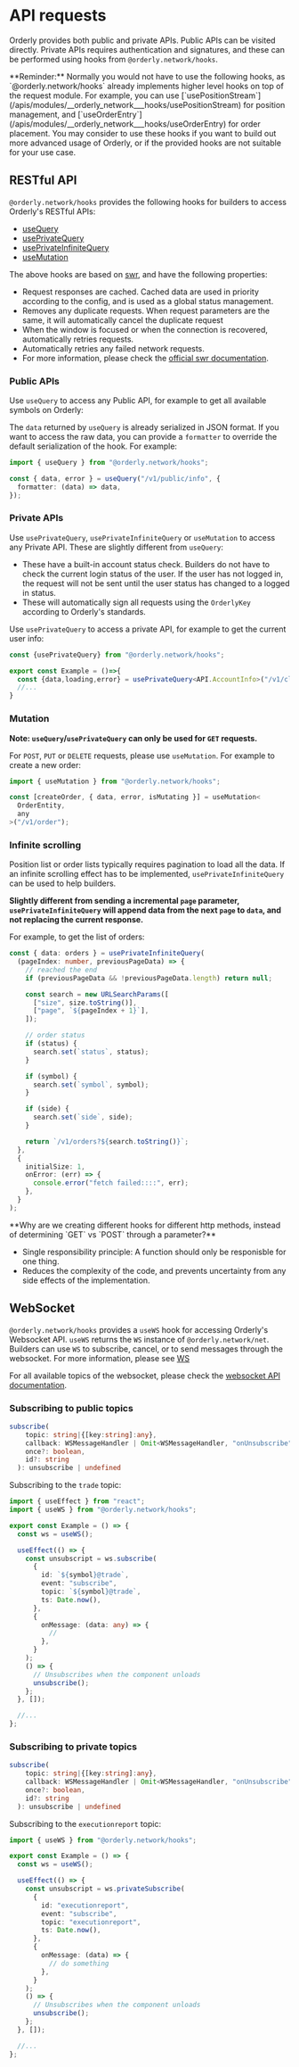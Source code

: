 
# API requests

Orderly provides both public and private APIs. Public APIs can be visited directly. Private APIs requires authentication and signatures, and these can be performed using hooks from `@orderly.network/hooks`.

<Callout type="info">
  **Reminder:** Normally you would not have to use the following hooks, as
  `@orderly.network/hooks` already implements higher level hooks on top of the
  request module. For example, you can use
  [`usePositionStream`](/apis/modules/__orderly_network___hooks/usePositionStream)
  for position management, and
  [`useOrderEntry`](/apis/modules/__orderly_network___hooks/useOrderEntry) for
  order placement. You may consider to use these hooks if you want to build out
  more advanced usage of Orderly, or if the provided hooks are not suitable for
  your use case.
</Callout>

## RESTful API

`@orderly.network/hooks` provides the following hooks for builders to access Orderly's RESTful APIs:

- [useQuery](/apis/modules/__orderly_network___hooks/useQuery)
- [usePrivateQuery](/apis/modules/__orderly_network___hooks/usePrivateQuery)
- [usePrivateInfiniteQuery](/apis/modules/__orderly_network___hooks/usePrivateInfiniteQuery)
- [useMutation](/apis/modules/__orderly_network___hooks/useMutation)

The above hooks are based on [swr](https://swr.vercel.app/), and have the following properties:

- Request responses are cached. Cached data are used in priority according to the config, and is used as a global status management.
- Removes any duplicate requests. When request parameters are the same, it will automatically cancel the duplicate request
- When the window is focused or when the connection is recovered, automatically retries requests.
- Automatically retries any failed network requests.
- For more information, please check the [official swr documentation](https://swr.vercel.app/).

### Public APIs

Use `useQuery` to access any Public API, for example to get all available symbols on Orderly:

<CodeLive code={queryConfigRaw} disabled />

The `data` returned by `useQuery` is already serialized in JSON format. If you want to access the raw data, you can provide a `formatter` to override the default serialization of the hook. For example:

```typescript {4}
import { useQuery } from "@orderly.network/hooks";

const { data, error } = useQuery("/v1/public/info", {
  formatter: (data) => data,
});
```

### Private APIs

Use `usePrivateQuery`, `usePrivateInfiniteQuery` or `useMutation` to access any Private API. These are slightly different from `useQuery`:

- These have a built-in account status check. Builders do not have to check the current login status of the user. If the user has not logged in, the request will not be sent until the user status has changed to a logged in status.
- These will automatically sign all requests using the `OrderlyKey` according to Orderly's standards.

Use `usePrivateQuery` to access a private API, for example to get the current user info:

```typescript
const {usePrivateQuery} from "@orderly.network/hooks";

export const Example = ()=>{
  const {data,loading,error} = usePrivateQuery<API.AccountInfo>("/v1/client/info");
  //...
}
```

<CodeLive code={clientConfigRaw} disabled isPublic={false} />

### Mutation

**Note: `useQuery`/`usePrivateQuery` can only be used for `GET` requests.**

For `POST`, `PUT` or `DELETE` requests, please use `useMutation`. For example to create a new order:

```typescript
import { useMutation } from "@orderly.network/hooks";

const [createOrder, { data, error, isMutating }] = useMutation<
  OrderEntity,
  any
>("/v1/order");
```

### Infinite scrolling

Position list or order lists typically requires pagination to load all the data. If an infinite scrolling effect has to be implemented, `usePrivateInfiniteQuery` can be used to help builders.

**Slightly different from sending a incremental `page` parameter, `usePrivateInfiniteQuery` will append data from the next `page` to `data`, and not replacing the current response.**

For example, to get the list of orders:

```typescript
const { data: orders } = usePrivateInfiniteQuery(
  (pageIndex: number, previousPageData) => {
    // reached the end
    if (previousPageData && !previousPageData.length) return null;

    const search = new URLSearchParams([
      ["size", size.toString()],
      ["page", `${pageIndex + 1}`],
    ]);

    // order status
    if (status) {
      search.set(`status`, status);
    }

    if (symbol) {
      search.set(`symbol`, symbol);
    }

    if (side) {
      search.set(`side`, side);
    }

    return `/v1/orders?${search.toString()}`;
  },
  {
    initialSize: 1,
    onError: (err) => {
      console.error("fetch failed::::", err);
    },
  }
);
```

<Callout>
  **Why are we creating different hooks for different http methods, instead of
  determining `GET` vs `POST` through a parameter?**
  <ul className="list-disc">
    <li>
      Single responsibility principle: A function should only be responisble for
      one thing.
    </li>
    <li>
      Reduces the complexity of the code, and prevents uncertainty from any side
      effects of the implementation.
    </li>
  </ul>
</Callout>

## WebSocket

`@orderly.network/hooks` provides a `useWS` hook for accessing Orderly's Websocket API. `useWS` returns the `WS` instance of `@orderly.network/net`. Builders can use `WS` to subscribe, cancel, or to send messages through the websocket. For more information, please see [WS](/)

For all available topics of the websocket, please check the [websocket API documentation](/api).

### Subscribing to public topics

```typescript
subscribe(
    topic: string|{[key:string]:any},
    callback: WSMessageHandler | Omit<WSMessageHandler, "onUnsubscribe">,
    once?: boolean,
    id?: string
  ): unsubscribe | undefined

```

Subscribing to the `trade` topic:

```typescript
import { useEffect } from "react";
import { useWS } from "@orderly.network/hooks";

export const Example = () => {
  const ws = useWS();

  useEffect(() => {
    const unsubscript = ws.subscribe(
      {
        id: `${symbol}@trade`,
        event: "subscribe",
        topic: `${symbol}@trade`,
        ts: Date.now(),
      },
      {
        onMessage: (data: any) => {
          //
        },
      }
    );
    () => {
      // Unsubscribes when the component unloads
      unsubscribe();
    };
  }, []);

  //...
};
```

### Subscribing to private topics

```typescript
subscribe(
    topic: string|{[key:string]:any},
    callback: WSMessageHandler | Omit<WSMessageHandler, "onUnsubscribe">,
    once?: boolean,
    id?: string
  ): unsubscribe | undefined

```

Subscribing to the `executionreport` topic:

```typescript
import { useWS } from "@orderly.network/hooks";

export const Example = () => {
  const ws = useWS();

  useEffect(() => {
    const unsubscript = ws.privateSubscribe(
      {
        id: "executionreport",
        event: "subscribe",
        topic: "executionreport",
        ts: Date.now(),
      },
      {
        onMessage: (data) => {
          // do something
        },
      }
    );
    () => {
      // Unsubscribes when the component unloads
      unsubscribe();
    };
  }, []);

  //...
};
```
